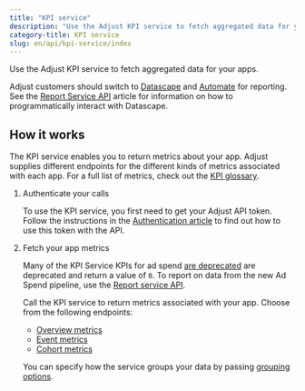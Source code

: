 ```yaml
---
title: "KPI service"
description: "Use the Adjust KPI service to fetch aggregated data for your apps."
category-title: KPI service
slug: en/api/kpi-service/index
---
```


Use the Adjust KPI service to fetch aggregated data for your apps.

<Callout type="note">

Adjust customers should switch to [Datascape](https://help.adjust.com/en/article/datascape) and [Automate](https://help.adjust.com/en/article/automate) for reporting. See the [Report Service API](/en/api/rs-api/index) article for information on how to programmatically interact with Datascape.

</Callout>

## How it works

The KPI service enables you to return metrics about your app. Adjust supplies different endpoints for the different kinds of metrics associated with each app. For a full list of metrics, check out the [KPI glossary](https://help.adjust.com/en/article/kpi-glossary).

1. Authenticate your calls

   To use the KPI service, you first need to get your Adjust API token. Follow the instructions in the [Authentication article](/en/api/kpi-service/authentication) to find out how to use this token with the API.

2. Fetch your app metrics

   <Callout type="important">

   Many of the KPI Service KPIs for ad spend [are deprecated](https://help.adjust.com/en/article/cost-aggregation-deprecation) are deprecated and return a value of `0`. To report on data from the new Ad Spend pipeline, use the [Report service API](/en/api/rs-api/index).

   </Callout>

   Call the KPI service to return metrics associated with your app. Choose from the following endpoints:

   -  [Overview metrics](/en/api/kpi-service/overview-metrics)
   -  [Event metrics](/en/api/kpi-service/event-metrics)
   -  [Cohort metrics](/en/api/kpi-service/cohort-metrics)

   You can specify how the service groups your data by passing [grouping options](https://help.adjust.com/en/article/result-grouping).
